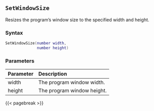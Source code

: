 ## `SetWindowSize`

Resizes the program's window size\index{User interface!window size} to the specified width and height.

### Syntax {-}

``` .lua
SetWindowSize(number width,
              number height)
```

### Parameters {-}

**Parameter** | **Description**
| :-- | :-- |
width | The program window width.
height | The program window height.

{{< pagebreak >}}
